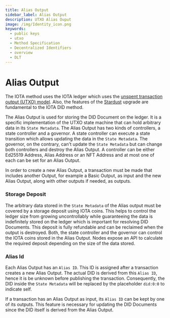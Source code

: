 ```yaml
---
title: Alias Output
sidebar_label: Alias Output
description: UTXO Alias Ouput
image: /img/Identity_icon.png
keywords:
  - public keys
  - utxo
  - Method Specification
  - Decentralized Identifiers
  - overview
  - DLT
---
```


# Alias Output

The IOTA method uses the IOTA ledger which uses the [unspent transaction output (UTXO) model](https://wiki.iota.org/goshimmer/protocol_specification/components/ledgerstate). Also, the features of the [Stardust](https://wiki.iota.org/introduction/develop/explanations/what_is_stardust) upgrade are fundamental to the IOTA DID method.

The Alias Output is used for storing the DID Document on the ledger. It is a specific implementation of the UTXO state machine that can hold arbitrary data in its `State Metadata`. The Alias Output has two kinds of controllers, a state controller and a governor. A state controller can execute a state transition which allows updating the data in the `State Metadata`. The governor, on the contrary, can't update the `State Metadata` but can change both controllers and destroy the Alias Output.
A controller can be either Ed25519 Address, Alias Address or an NFT Address and at most one of each can be set for an Alias Output.

In order to create a new Alias Output, a transaction must be made that includes another Output, for example a Basic Output, as input and the new Alias Output, along with other outputs if needed, as outputs.

### Storage Deposit

The arbitrary data stored in the `State Metadata` of the Alias output must be covered by a storage deposit using IOTA coins. This helps to control the ledger size from growing uncontrollably while guaranteeing the data is indefinitely stored on the ledger which is important for resolving DID Documents. This deposit is fully refundable and can be reclaimed when the output is destroyed. Both, the state controller and the governor can control the IOTA coins stored in the Alias Output. Nodes expose an API to calculate the required deposit depending on the size of the data stored.

### Alias Id

Each Alias Output has an `Alias ID`. This ID is assigned after a transaction creates a new Alias Output. The actual DID is derived from this `Alias ID`, hence it is be unknown before publishing the transaction. Consequently, the DID inside the `State Metadata` will be replaced by the placeholder `did:0:0` to indicate self.

If a transaction has an Alias Output as input, its `Alias ID` can be kept by one of its outputs. This feature is necessary for updating the DID Documents since the DID itself is derived from the Alias Output.

